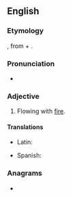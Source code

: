 ==English==

===Etymology===
{{der|en|la|ignifluus}}, from {{m|la|ignis||fire}} + {{m|la|fluere||to flow}}.

===Pronunciation===
* {{IPA|en|/ɪɡˈnɪf.lu.əs/}}

===Adjective===
{{en-adj|-}}

# {{lb|en|obsolete}} Flowing with [[fire]].
#: {{rfquotek|en|Cockeram}}

====Translations====
{{trans-top|flowing with fire}}
* Latin: {{t|la|ignifluus}}
{{trans-mid}}
* Spanish: {{t|es|ignífluo}}
{{trans-bottom}}

===Anagrams===
* {{anagrams|en|a=fgiilnosuu|fuliginous}}